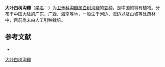 {{Infraspeciesbox
| name = 大叶白树沟瓣
| status = 
| status_system = 
| image =
| species link = 白树沟瓣
| genus = Glyptopetalum
| species = geloniifolium
| varietas = robustum
| authority = (Chun et How) C. Y. Cheng
}}

'''大叶白树沟瓣'''（[[学名|学名]]：{{lang|la|''Glyptopetalum geloniifolium'' var. ''robustum''}}）为[[卫矛科|卫矛科]][[沟瓣属|沟瓣属]][[白树沟瓣|白树沟瓣]]的[[变种|变种]]，是中国的特有植物。分布于[[中国大陆|中国大陆]]的[[广东|广东]]、[[广西|广西]]、[[海南|海南]]等地，一般生于河边、海边以及山坡等处疏林中，目前尚未由人工引种栽培。

== 参考文献 ==
<div class="references-small">
* {{cite web| url =http://www.bioinfo.cn/db05/KmzwSpecies.php?action=view&id=2115| title =大叶白树沟瓣（变种）| work =《中国高等植物数据库全库》| publisher =中国科学院微生物研究所| author =昆明植物研究所| accessdate =2009-02-23| deadurl =yes| archiveurl =https://web.archive.org/web/20160305071503/http://www.bioinfo.cn/db05/KmzwSpecies.php?action=view&id=2115| archivedate =2016-03-05}}
</div>
{{Taxonbar|from=Q10934015}}

[[Category:沟瓣属|大叶白树沟瓣]]


{{植物小作品}}